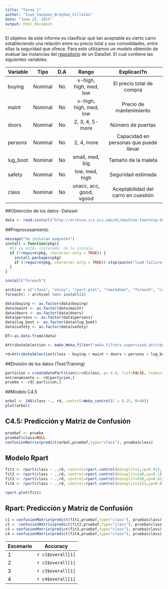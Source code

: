 ```yaml
---
title: "Tarea 1"
author: "Ivan_Vazquez_Brayhan_Villalba"
date: "June 22, 2015"
output: html_document
---
```


El objetivo de este informe es clasificar qué tan aceptable es cierto carro estableciendo una relación entre su precio total y sus comodidades, entre ellas la seguridad que ofrece. Para esto utilizamos un modelo obtenido de evaluar las instancias del [repositorio](http://archive.ics.uci.edu/ml/machine-learning-databases/car/car.data) de un DataSet. El cual contiene las siguientes variables:

Variable    |   Tipo    |   D.A   |     Rango             | Explicaci?n                           |
----------- |:---------:|:-------:|:---------------------:|:-------------------------------------:|
buying      | Nominal   |   No    |v-high, high, med, low | El precio total de compra             |
maint       | Nominal   |   No    |v-high, high, med, low | Precio de mantenimiento               |
doors       | Nominal   |   No    |    2, 3, 4, 5-more    | Número de puertas                     |
persons     | Nominal   |   No    |     2, 4, more        | Capacidad en personas que puede llevar|
lug_boot    | Nominal   |   No    |  small, med, big      | Tamaño de la maleta                   |
safety      | Nominal   |   No    | low, med, high        | Seguridad estimada                    |
class       | Nominal   |   No    |unacc, acc, good, vgood| Aceptabilidad del carro en cuestión   |

##Obtención de los datos
-Dataset
```r
data <- read.csv(url("http://archive.ics.uci.edu/ml/machine-learning-databases/car/car.data"), header = FALSE, col.names=c("buying","maint", "doors", "persons", "lug_boot", "safety","class"))
```

##Preprocesamiento
```r
message("Se instalan paquetes")
install = function(pkg){
  #Si ya estÃ¡ instalado, no lo instala.
  if (!require(pkg, character.only = TRUE)) {
    install.packages(pkg)
    if (!require(pkg, character.only = TRUE)) stop(paste("load failure:", pkg))
  }
}

install("foreach")

archive = c("rJava", "shiny", "rpart.plot", "rmarkdown", "foreach", "caret", "e1071", "rpart", "tree", "RWeka", "C50")
foreach(i = archive) %do% install(i)

data$buying <- as.factor(data$buying)
data$maint <- as.factor(data$maint)
data$doors <- as.factor(data$doors)
data$persons <- as.factor(data$persons)
data$lug_boot <- as.factor(data$lug_boot)
data$safety <- as.factor(data$safety)

DT<-as.data.frame(data)

AttributeSelection <- make_Weka_filter("weka.filters.supervised.attribute.AttributeSelection")

rd=AttributeSelection(class ~ buying + maint + doors + persons + lug_boot + safety, DT, control = Weka_control(E = "weka.attributeSelection.InfoGainAttributeEval", S = "weka.attributeSelection.Ranker -T -1.7976931348623157E308 -N 4"))
```

##División de los datos (Test/Training)
```r
particion = createDataPartition(y=rd$class, p= 0.8, list=FALSE, times=1)
entrenamiento <- rd[particion,]
prueba <- rd[-particion,]
```

##Modelo C4.5
```r
arbol <- J48(class ~., rd, control=Weka_control(C = 0.25, M=40))
plot(arbol)
```

## C4.5: Predicción y Matriz de Confusión
```r
pruebaf <- prueba 
pruebaf$class=NULL
confusionMatrix(predict(arbol,pruebaf,type="class"), prueba$class)
```

## Modelo Rpart
```r
fit1 <- rpart(class ~ .,rd, control=rpart.control(minsplit=2,cp=0.01), method="class")
fit2 <- rpart(class ~ .,rd, control=rpart.control(minsplit=140,cp=0.1), method="class")
fit3 <- rpart(class ~ .,rd, control=rpart.control(minsplit=550,cp=0.01), method="class")
fit4 <- rpart(class ~ .,rd, control=rpart.control(minsplit=1152,cp=0.01), method="class")

rpart.plot(fit1)
```

## Rpart: Predicción y Matriz de Confusión
```r
c1 = confusionMatrix(predict(fit1,pruebaf,type="class"), prueba$class)
c2 =  confusionMatrix(predict(fit2,pruebaf,type="class"), prueba$class)
c3 = confusionMatrix(predict(fit3,pruebaf,type="class"), prueba$class)
c4 = confusionMatrix(predict(fit4,pruebaf,type="class"), prueba$class)
```


Escenario |     Accuracy    |
--------- |:---------------:|
1         |`r c1$overall[1]`|
2         |`r c2$overall[1]`|
3         |`r c3$overall[1]`|
4         |`r c4$overall[1]`|


